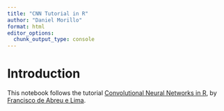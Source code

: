 ```yaml
---
title: "CNN Tutorial in R"
author: "Daniel Morillo"
format: html
editor_options: 
  chunk_output_type: console
---
```


# Introduction

This notebook follows the tutorial [Convolutional Neural Networks in
R](https://poissonisfish.com/2018/07/08/convolutional-neural-networks-in-r/), by
[Francisco de Abreu e Lima](https://gravatar.com/poissonisfish).
